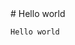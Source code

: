 
<Meta title="Hello world" />

<div className="sb-container">
  <div className='sb-section-title'>
    # Hello world

    Hello world
  </div>
</div>

<style>
  {`
  .sb-container {
    margin-bottom: 48px;
  }

  .sb-section {
    width: 100%;
    display: flex;
    flex-direction: row;
    gap: 20px;
  }

  img {
    object-fit: cover;
  }

  .sb-section-title {
    margin-bottom: 32px;
  }
  `}
</style>
